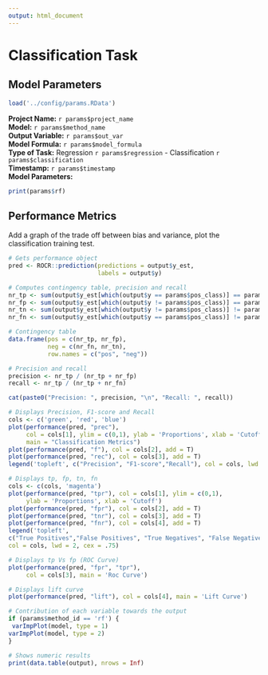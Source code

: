 ```yaml
---
output: html_document
---
```


# Classification Task

## Model Parameters

```r
load('../config/params.RData')
```

**Project Name:** `r params$project_name`   
**Model:** `r params$method_name`  
**Output Variable:** `r params$out_var`  
**Model Formula:** `r params$model_formula`  
**Type of Task:** Regression `r params$regression` - Classification `r params$classification`  
**Timestamp:** `r params$timestamp`  
**Model Parameters:**
```r
print(params$rf)
```

## Performance Metrics

Add a graph of the trade off between bias and variance, plot the classification training test.

```r

# Gets performance object
pred <- ROCR::prediction(predictions = output$y_est,
                         labels = output$y)

# Computes contingency table, precision and recall
nr_tp <- sum(output$y_est[which(output$y == params$pos_class)] == params$pos_class)
nr_fp <- sum(output$y_est[which(output$y != params$pos_class)] == params$pos_class)
nr_tn <- sum(output$y_est[which(output$y != params$pos_class)] != params$pos_class)
nr_fn <- sum(output$y_est[which(output$y == params$pos_class)] != params$pos_class)

# Contingency table
data.frame(pos = c(nr_tp, nr_fp), 
           neg = c(nr_fn, nr_tn), 
           row.names = c("pos", "neg"))

# Precision and recall
precision <- nr_tp / (nr_tp + nr_fp)
recall <- nr_tp / (nr_tp + nr_fn)

cat(paste0("Precision: ", precision, "\n", "Recall: ", recall))

# Displays Precision, F1-score and Recall
cols <- c('green', 'red', 'blue')
plot(performance(pred, "prec"),
     col = cols[1], ylim = c(0,1), ylab = 'Proportions', xlab = 'Cutoff',
     main = "Classification Metrics")
plot(performance(pred, "f"), col = cols[2], add = T)
plot(performance(pred, "rec"), col = cols[3], add = T)
legend('topleft', c("Precision", "F1-score","Recall"), col = cols, lwd = 2, cex = .75)

# Displays tp, fp, tn, fn
cols <- c(cols, 'magenta')
plot(performance(pred, "tpr"), col = cols[1], ylim = c(0,1),
     ylab = 'Proportions', xlab = 'Cutoff')
plot(performance(pred, "fpr"), col = cols[2], add = T)
plot(performance(pred, "tnr"), col = cols[3], add = T)
plot(performance(pred, "fnr"), col = cols[4], add = T)
legend('topleft',
c("True Positives","False Positives", "True Negatives", "False Negatives"), 
col = cols, lwd = 2, cex = .75)

# Displays tp Vs fp (ROC Curve)
plot(performance(pred, "fpr", "tpr"),
     col = cols[3], main = 'Roc Curve')

# Displays lift curve
plot(performance(pred, "lift"), col = cols[4], main = 'Lift Curve')

# Contribution of each variable towards the output
if (params$method_id == 'rf') {
 varImpPlot(model, type = 1)
varImpPlot(model, type = 2) 
}

# Shows numeric results
print(data.table(output), nrows = Inf)
```